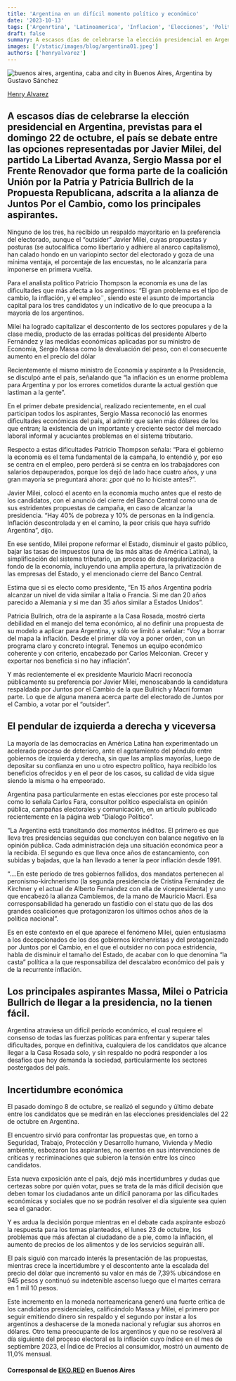 ```yaml
---
title: 'Argentina en un difícil momento político y económico'
date: '2023-10-13'
tags: ['Argenrtina', 'Latinoamerica', 'Inflacion', 'Elecciones', 'Politica', 'Javier Milei']
draft: false
summary: A escasos días de celebrarse la elección presidencial en Argentina, previstas para el domingo 22 de octubre, el país se debate entre las opciones representadas por Javier Milei, del partido La Libertad Avanza, Sergio Massa por el Frente Renovador que forma parte de la coalición Unión por la Patria y Patricia Bullrich de la Propuesta Republicana, adscrita a la alianza de Juntos Por el Cambio, como los principales aspirantes.
images: ['/static/images/blog/argentina01.jpeg']
authors: ['henryalvarez']
---
```


![buenos aires, argentina, caba and city in Buenos Aires, Argentina by Gustavo Sánchez](/static/images/blog/argentina01.jpeg)

[Henry Alvarez](https://twitter.com/halvr55)

## A escasos días de celebrarse la elección presidencial en Argentina, previstas para el domingo 22 de octubre, el país se debate entre las opciones representadas por Javier Milei, del partido La Libertad Avanza, Sergio Massa por el Frente Renovador que forma parte de la coalición Unión por la Patria y Patricia Bullrich de la Propuesta Republicana, adscrita a la alianza de Juntos Por el Cambio, como los principales aspirantes.

Ninguno de los tres, ha recibido un respaldo mayoritario en la preferencia del electorado, aunque el “outsider” Javier Milei, cuyas propuestas y posturas (se autocalifica como libertario y adhiere al anarco capitalismo), han calado hondo en un variopinto sector del electorado y goza de una mínima ventaja, el porcentaje de las encuestas, no le alcanzaría para imponerse en primera vuelta.

Para el analista político Patricio Thompson la economía es una de las dificultades que más afecta a los argentinos: “El gran problema es el tipo de cambio, la inflación, y el empleo¨, siendo este el asunto de importancia capital para los tres candidatos y un indicativo de lo que preocupa a la mayoría de los argentinos.

Milei ha logrado capitalizar el descontento de los sectores populares y de la clase media, producto de las erradas políticas del presidente Alberto Fernández y las medidas económicas aplicadas por su ministro de Economía, Sergio Massa como la devaluación del peso, con el consecuente aumento en el precio del dólar

Recientemente el mismo ministro de Economía y aspirante a la Presidencia, se disculpó ante el país, señalando que “la inflación es un enorme problema para Argentina y por los errores cometidos durante la actual gestión que lastiman a la gente”.

En el primer debate presidencial, realizado recientemente, en el cual participan todos los aspirantes, Sergio Massa reconoció las enormes dificultades económicas del país, al admitir que salen más dólares de los que entran; la existencia de un importante y creciente sector del mercado laboral informal y acuciantes problemas en el sistema tributario.

Respecto a estas dificultades Patricio Thompson señala: “Para el gobierno la economía es el tema fundamental de la campaña, lo entendió y, por eso se centra en el empleo, pero perderá si se centra en los trabajadores con salarios depauperados, porque los dejó de lado hace cuatro años, y una gran mayoría se preguntará ahora: ¿por qué no lo hiciste antes?”.

Javier Milei, colocó el acento en la economía mucho antes que el resto de los candidatos, con el anunció del cierre del Banco Central como una de sus estridentes propuestas de campaña, en caso de alcanzar la presidencia. “Hay 40% de pobreza y 10% de personas en la indigencia. Inflación descontrolada y en el camino, la peor crisis que haya sufrido Argentina”, dijo.

En ese sentido, Milei propone reformar el Estado, disminuir el gasto público, bajar las tasas de impuestos (una de las más altas de América Latina), la simplificación del sistema tributario, un proceso de desregularización a fondo de la economía, incluyendo una amplia apertura, la privatización de las empresas del Estado, y el mencionado cierre del Banco Central.

Estima que si es electo como presidente, “En 15 años Argentina podría alcanzar un nivel de vida similar a Italia o Francia. Si me dan 20 años parecido a Alemania y si me dan 35 años similar a Estados Unidos”.

Patricia Bullrich, otra de la aspirante a la Casa Rosada, mostró cierta debilidad en el manejo del tema económico, al no definir una propuesta de su modelo a aplicar para Argentina, y sólo se limitó a señalar: “Voy a borrar del mapa la inflación. Desde el primer día voy a poner orden, con un programa claro y concreto integral. Tenemos un equipo económico coherente y con criterio, encabezado por Carlos Melconian. Crecer y exportar nos beneficia si no hay inflación”.

Y más recientemente el ex presidente Mauricio Macri reconocía públicamente su preferencia por Javier Milei, menoscabando la candidatura respaldada por Juntos por el Cambio de la que Bullrich y Macri forman parte. Lo que de alguna manera acerca parte del electorado de Juntos por el Cambio, a votar por el “outsider”.

## El pendular de izquierda a derecha y viceversa

La mayoría de las democracias en América Latina han experimentado un acelerado proceso de deterioro, ante el agotamiento del péndulo entre gobiernos de izquierda y derecha, sin que las amplias mayorías, luego de depositar su confianza en uno u otro espectro político, haya recibido los beneficios ofrecidos y en el peor de los casos, su calidad de vida sigue siendo la misma o ha empeorado.

Argentina pasa particularmente en estas elecciones por este proceso tal como lo señala Carlos Fara, consultor político especialista en opinión pública, campañas electorales y comunicación, en un artículo publicado recientemente en la página web “Dialogo Político”.

“La Argentina está transitando dos momentos inéditos. El primero es que lleva tres presidencias seguidas que concluyen con balance negativo en la opinión pública. Cada administración deja una situación económica peor a la recibida. El segundo es que lleva once años de estancamiento, con subidas y bajadas, que la han llevado a tener la peor inflación desde 1991.

“….En este período de tres gobiernos fallidos, dos mandatos pertenecen al peronismo-kirchnerismo (la segunda presidencia de Cristina Fernández de Kirchner y el actual de Alberto Fernández con ella de vicepresidenta) y uno que encabezó la alianza Cambiemos, de la mano de Mauricio Macri. Esa corresponsabilidad ha generado un fastidio con el statu quo de las dos grandes coaliciones que protagonizaron los últimos ochos años de la política nacional”.

Es en este contexto en el que aparece el fenómeno Milei, quien entusiasma a los decepcionados de los dos gobiernos kirchenristas y del protagonizado por Juntos por el Cambio, en el que el outsider no con poca estridencia, habla de disminuir el tamaño del Estado, de acabar con lo que denomina “la casta” política a la que responsabiliza del descalabro económico del país y de la recurrente inflación.

## Los principales aspirantes Massa, Milei o Patricia Bullrich de llegar a la presidencia, no la tienen fácil.

Argentina atraviesa un difícil período económico, el cual requiere el consenso de todas las fuerzas políticas para enfrentar y superar tales dificultades, porque en definitiva, cualquiera de los candidatos que alcance llegar a la Casa Rosada solo, y sin respaldo no podrá responder a los desafíos que hoy demanda la sociedad, particularmente los sectores postergados del país.

## Incertidumbre económica

El pasado domingo 8 de octubre, se realizó el segundo y último debate entre los candidatos que se medirán en las elecciones presidenciales del 22 de octubre en Argentina.

El encuentro sirvió para confrontar las propuestas que, en torno a Seguridad, Trabajo, Protección y Desarrollo humano, Vivienda y Medio ambiente, esbozaron los aspirantes, no exentos en sus intervenciones de críticas y recriminaciones que subieron la tensión entre los cinco candidatos.

Esta nueva exposición ante el país, dejó más incertidumbres y dudas que certezas sobre por quién votar, pues se trata de la más difícil decisión que deben tomar los ciudadanos ante un difícil panorama por las dificultades económicas y sociales que no se podrán resolver el día siguiente sea quien sea el ganador.

Y es ardua la decisión porque mientras en el debate cada aspirante esbozó la respuesta para los temas planteados, el lunes 23 de octubre, los problemas que más afectan al ciudadano de a pie, como la inflación, el aumento de precios de los alimentos y de los servicios seguirán allí.

El país siguió con marcado interés la presentación de las propuestas, mientras crece la incertidumbre y el descontento ante la escalada del precio del dólar que incrementó su valor en más de 7,39% ubicándose en 945 pesos y continuó su indetenible ascenso luego que el martes cerrara en 1 mil 10 pesos.

Este incremento en la moneda norteamericana generó una fuerte crítica de los candidatos presidenciales, calificándolo Massa y Milei, el primero por seguir emitiendo dinero sin respaldo y el segundo por instar a los argentinos a deshacerse de la moneda nacional y refugiar sus ahorros en dólares.
Otro tema preocupante de los argentinos y que no se resolverá al día siguiente del proceso electoral es la inflación cuyo índice en el mes de septiembre 2023, el Índice de Precios al consumidor, mostró un aumento de 11,0% mensual.

#### Corresponsal de [EKO.RED](https://eko.red) en Buenos Aires
